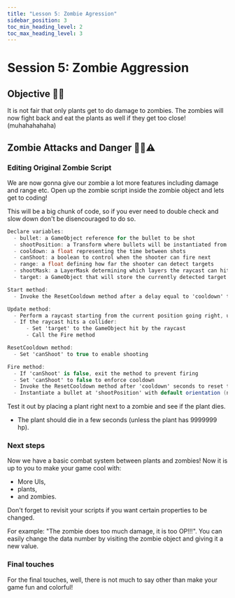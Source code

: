 ---
title: "Lesson 5: Zombie Agression"
sidebar_position: 3
toc_min_heading_level: 2
toc_max_heading_level: 3
---

# Session 5: Zombie Aggression

## Objective 🧐🗿

It is not fair that only plants get to do damage to zombies. The zombies will now fight back and eat the plants as well if they get too close! (muhahahahaha)

## Zombie Attacks and Danger 🧟‍♂️⚠️

### Editing Original Zombie Script

We are now gonna give our zombie a lot more features including damage and range etc. Open up the zombie script inside the zombie object and lets get to coding! 
    
This will be a big chunk of code, so if you ever need to double check and slow down don't be disencouraged to do so. 

``` csharp
Declare variables:
  - bullet: a GameObject reference for the bullet to be shot
  - shootPosition: a Transform where bullets will be instantiated from
  - cooldown: a float representing the time between shots
  - canShoot: a boolean to control when the shooter can fire next
  - range: a float defining how far the shooter can detect targets
  - shootMask: a LayerMask determining which layers the raycast can hit
  - target: a GameObject that will store the currently detected target

Start method:
  - Invoke the ResetCooldown method after a delay equal to 'cooldown' to allow shooting

Update method:
  - Perform a raycast starting from the current position going right, up to 'range', and only hitting objects on the 'shootMask' layer
  - If the raycast hits a collider:
      - Set 'target' to the GameObject hit by the raycast
      - Call the Fire method

ResetCooldown method:
  - Set 'canShoot' to true to enable shooting

Fire method:
  - If 'canShoot' is false, exit the method to prevent firing
  - Set 'canShoot' to false to enforce cooldown
  - Invoke the ResetCooldown method after 'cooldown' seconds to reset the shooting ability
  - Instantiate a bullet at 'shootPosition' with default orientation (no rotation)
```

Test it out by placing a plant right next to a zombie and see if the plant dies.
- The plant should die in a few seconds (unless the plant has 9999999 hp).

### Next steps

Now we have a basic combat system between plants and zombies! Now it is up to you to make your game cool with:
- More UIs,
- plants,
- and zombies.

Don't forget to revisit your scripts if you want certain properties to be changed.

For example: "The zombie does too much damage, it is too OP!!!". You can easily change the data number by visiting the zombie object and giving it a new value. 

### Final touches

For the final touches, well, there is not much to say other than make your game fun and colorful! 